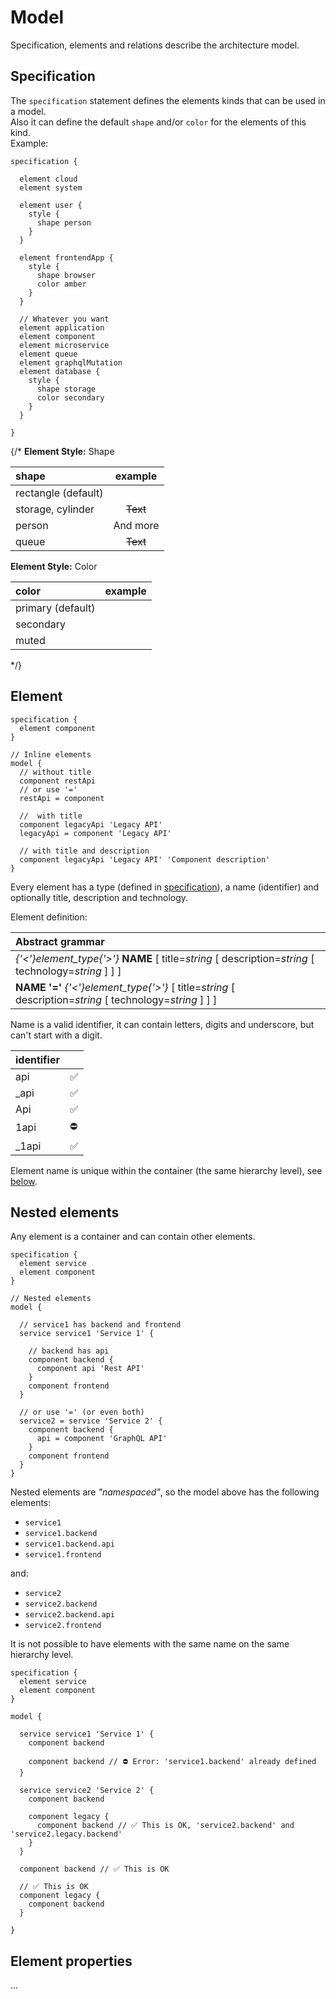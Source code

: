 
# Model

Specification, elements and relations describe the architecture model.

## Specification

The `specification` statement defines the elements kinds that can be used in a model.  
Also it can define the default `shape` and/or `color` for the elements of this kind.  
Example:

```likec4
specification {

  element cloud
  element system

  element user {
    style {
      shape person
    }
  }

  element frontendApp {
    style {
      shape browser
      color amber
    }
  }

  // Whatever you want
  element application
  element component
  element microservice
  element queue
  element graphqlMutation
  element database {
    style {
      shape storage
      color secondary
    }
  }

}
```
{/*
**Element Style:** Shape

| shape        | example |
| :------------ | :---------: |
| rectangle (default)       |
| storage, cylinder |    ~~Text~~ |
| person     |  And more |
| queue |      ~~Text~~ |

**Element Style:** Color

| color        | example |
| :------------ | :---------: |
| primary (default)       |
| secondary |    |
| muted     |  |
*/}

## Element

```likec4 filename="element.c4"
specification {
  element component
}

// Inline elements
model {
  // without title
  component restApi
  // or use '='
  restApi = component

  //  with title
  component legacyApi 'Legacy API'
  legacyApi = component 'Legacy API'

  // with title and description
  component legacyApi 'Legacy API' 'Component description'
}
```

Every element has a type (defined in [specification](#specification)), a name (identifier) and optionally title, description and technology.

Element definition:

| Abstract grammar |
| :--------|
| _{'<'}element_type{'>'}_ **NAME** [ title=_string_  [ description=_string_ [ technology=_string_ ] ] ] |
| **NAME** **'='** _{'<'}element_type{'>'}_  [ title=_string_  [ description=_string_ [ technology=_string_ ] ] ]  |

Name is a valid identifier, it can contain letters, digits and underscore, but can't start with a digit.

| identifier        | |
| :------------ | :--------- |
| api | ✅ |
| _api | ✅ |
| Api | ✅ |
| 1api | ⛔️ |
| _1api | ✅ |

Element name is unique within the container (the same hierarchy level), see [below](#nested-elements).

## Nested elements

Any element is a container and can contain other elements.

```likec4 filename="nested-elements.c4"
specification {
  element service
  element component
}

// Nested elements
model {

  // service1 has backend and frontend
  service service1 'Service 1' {

    // backend has api
    component backend {
      component api 'Rest API'
    }
    component frontend
  }

  // or use '=' (or even both)
  service2 = service 'Service 2' {    
    component backend {
      api = component 'GraphQL API'
    }
    component frontend
  }
}
```

Nested elements are _"namespaced"_, so the model above has the following elements:

- `service1`  
- `service1.backend`
- `service1.backend.api` 
- `service1.frontend`

and:

- `service2`
- `service2.backend`
- `service2.backend.api`
- `service2.frontend`

It is not possible to have elements with the same name on the same hierarchy level.

```likec4 filename="nested-elements.c4"
specification {
  element service
  element component
}

model {

  service service1 'Service 1' {
    component backend 

    component backend // ⛔️ Error: 'service1.backend' already defined
  }
  
  service service2 'Service 2' {
    component backend 

    component legacy {
      component backend // ✅ This is OK, 'service2.backend' and 'service2.legacy.backend'
    }
  }

  component backend // ✅ This is OK

  // ✅ This is OK
  component legacy {
    component backend
  }

}
```

## Element properties

...
